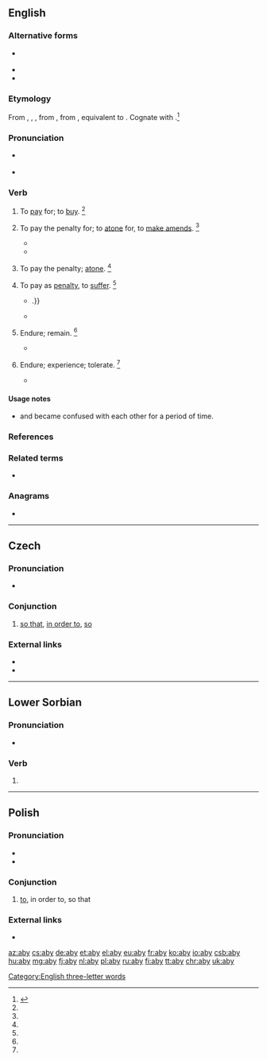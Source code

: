 {{also|Aby}}
==English==

===Alternative forms===
* {{l|en|abigg}} {{qualifier|obsolete}}
* {{l|en|abye}}
* {{l|en|abuy}}

===Etymology===
From {{inh|en|enm|abyen}}, {{m|enm|abien}}, {{m|enm|abiggen}}, from {{inh|en|ang|ābyċġan||to buy; pay for; buy off; requite; recompense; redeem; perform; execute}}, from {{inh|en|gem-pro|*uzbugjaną}}, equivalent to {{prefix|en|a|buy}}. Cognate with {{cog|got|𐌿𐍃𐌱𐌿𐌲𐌾𐌰𐌽|sc=Goth}}.<ref name=SOED>{{R:SOED5|page=11}}</ref>

===Pronunciation===
* {{a|RP|US}} {{IPA|/əˈbaɪ/|lang=en}}
* {{rhymes|aɪ|lang=en}}

===Verb===
{{en-verb|abys|abying|abought}}

# {{lb|en|transitive|obsolete}} To [[pay]] for; to [[buy]]. {{defdate|12th-16th c.}}<ref name=SOED/>
# {{lb|en|transitive|archaic}} To pay the penalty for; to [[atone]] for, to [[make amends]]. {{defdate|from 12th c.}}<ref name=SOED/>
#* {{quote-book|year=c. 1385|author={{w|William Langland}}|title=Piers Plowman|chapter=2|passage=Ȝe shul '''abiggen''' it bothe · bi god þat me made.}}
#* {{quote-book|passage=Lest to thy peril thou '''aby''' it dear.|author=Shakespeare|title=Midsummer Night's Dream|section=III,ii|year=1605}}
# {{lb|en|intransitive|obsolete}} To pay the penalty; [[atone]]. {{defdate|12th-16th c.}}<ref name=SOED/>
# {{lb|en|transitive|archaic}} To pay as [[penalty]], to [[suffer]]. {{defdate|from 12th c.}}<ref name=SOED/>
#* {{quote-book|year=1590|author={{w|Edmund Spenser}}|title=The Faerie Queene|section=III.4|passage=Who dyes, the utmost dolor doth '''abye'''; / But who that lives is lefte to waile his losse {{...}}.}}
#* {{quote-book|year=1896|author={{w|William Morris}}|title=The Earthly Paradise|passage=Thou wouldst '''abye''' a heavy fate.}}
# {{lb|en|intransitive|obsolete}} Endure; remain. {{defdate|14th-16th c.}}<ref name=SOED/>
#* {{quote-book|year=1590|author={{w|Edmund Spenser}}|title={{w|The Faerie Queene}}|volume=III|passage=Nought that wanteth rest can long '''aby'''.}}
# {{lb|en|transitive|obsolete|now|limited to|_|Scotland}} Endure; experience; tolerate. {{defdate|from 16th c.}}<ref name=SOED/>
#* {{quote-book|year=1893|author={{w|Robert Louis Stevenson}}|title={{w|David Balfour}}|passage=I never could '''abye''' the reek of them.}}

====Usage notes====
* {{m|en||Aby}} and {{m|en|abide}} became confused with each other for a period of time.

===References===
<references/>

===Related terms===
* {{m|en|abide}}

[[Category:English three-letter words]]

===Anagrams===
* {{l|en|bay}}
----

==Czech==

===Pronunciation===
* {{IPA|/abɪ/|lang=cs}}

===Conjunction===
{{head|cs|conjunction}}

# [[so that]], [[in order to]], [[so]]

===External links===
* {{R:PSJC}}
* {{R:SSJC}}

----

==Lower Sorbian==

===Pronunciation===
* {{IPA|[ˈabɨ]|lang=dsb}}

===Verb===
{{head|dsb|verb|defective||invariable|cat2=defective verbs}}

# {{contraction of|[[až]] [[by]]||that... would|lang=dsb}}

----

==Polish==

===Pronunciation===
* {{audio|Pl-aby.ogg|audio|lang=pl}}
* {{IPA|/ˈabɨ/|lang=pl}}

===Conjunction===
{{head|pl|conjunction}}

# [[to]], in order to, so that

===External links===
* {{R:PWN}}

[[az:aby]]
[[cs:aby]]
[[de:aby]]
[[et:aby]]
[[el:aby]]
[[eu:aby]]
[[fr:aby]]
[[ko:aby]]
[[io:aby]]
[[csb:aby]]
[[hu:aby]]
[[mg:aby]]
[[fj:aby]]
[[nl:aby]]
[[pl:aby]]
[[ru:aby]]
[[fi:aby]]
[[tt:aby]]
[[chr:aby]]
[[uk:aby]]